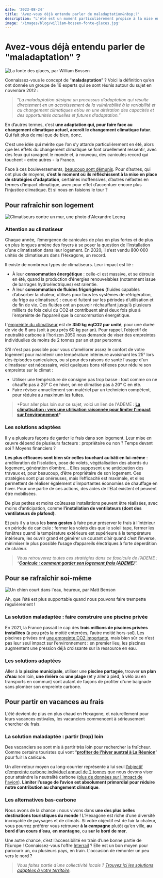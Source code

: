 ```yaml
---
date: '2023-08-24'
title: 'Avez-vous déjà entendu parler de maladaptation&nbsp;?'
description: "L'été est un moment particulièrement propice à la mise en place de stratégie d'adaptation face au changement climatique. Mais toutes ne sont pas inoffensives. "
image: '/images/blog/william-bossen-fonte-glaces.jpg'
---
```


# Avez-vous déjà entendu parler de "maladaptation" ?

![La fonte des glaces, par William Bossen](/images/blog/william-bossen-fonte-glaces.jpg)

Connaissez-vous le concept de “**maladaptation**” ? Voici la définition qu’en ont donnée un groupe de 16 experts qui se sont réunis autour du sujet en novembre 2012 :

> “_La maladaptation désigne un processus d’adaptation qui résulte directement en un accroissement de la vulnérabilité à la variabilité et au changement climatiques et/ou en une altération des capacités et des opportunités actuelles et futures d’adaptation.”_

En d’autres termes, c’est **une adaptation qui, pour faire face au changement climatique actuel, accroît le changement climatique futur**. Qui fait plus de mal que de bien, donc.

C’est une idée qui mérite que l’on s’y attarde particulièrement en été, alors que les effets du changement climatique se font cruellement ressentir, avec des feux qui ravagent le monde et, à nouveau, des canicules record qui touchent - entre autres - la France.

Face à ces bouleversements, [beaucoup sont démunis](https://www.novethic.fr/actualite/energie/transition-energetique/isr-rse/precarite-energetique-d-ete-plus-d-un-francais-sur-deux-souffre-des-vagues-de-chaleur-dans-son-logement-151613.html). Pour d’autres, qui ont plus de moyens, **c’est le moment où ils réfléchissent à la mise en place de stratégies d’adaptation**, certaines inoffensives, d’autres néfastes en termes d’impact climatique, avec pour effet d’accentuer encore plus l’injustice climatique. Et si nous en faisions le tour ?

## Pour rafraîchir son logement

![Climatiseurs contre un mur, une photo d'Alexandre Lecoq](/images/blog/alexandre-lecocq-climatiseurs.jpg)

### Attention au climatiseur

Chaque année, l’émergence de canicules de plus en plus fortes et de plus en plus longues amène des foyers à se poser la question de l’installation d’une climatisation dans leur logement. En 2020, il s’est vendu 800 000 unités de climatiseurs dans l’Hexagone, un record.

Il existe de nombreux types de climatiseurs. Leur impact est lié :

- À leur **consommation énergétique** : celle-ci est massive, et se déroule en été, quand la production d’énergies renouvelables (notamment issue de barrages hydroélectriques) est ralentie.
- À leur **consommation de fluides frigorigènes** (fluides capables d’absorber la chaleur, utilisés pour tous les systèmes de réfrigération, du frigo au climatiseur) : ceux-ci fuitent sur les périodes d’utilisation et de fin de vie. Ces fluides ont un pouvoir réchauffant jusqu’à plusieurs milliers de fois celui du CO2 et contribuent ainsi deux fois plus à l’empreinte de l’appareil que la consommation énergétique.

L’[empreinte du climatiseur](https://impactco2.fr/electromenager/climatiseur) est de **350 kg éqCO2 par unité**, pour une durée de vie de 6 ans (soit à peu près 60 kg par an). Pour rappel, l’objectif de neutralité carbone à l’horizon 2050 nous demande de viser des empreintes individuelles de moins de 2 tonnes par an et par personne.

S'il n'est pas possible pour vous d'améliorer assez le confort de votre logement pour maintenir une température intérieure avoisinant les 25° lors des épisodes caniculaires, ou si pour des raisons de santé l'usage d'un climatiseur est nécessaire, voici quelques bons réflexes pour réduire son empreinte sur le climat :

- Utiliser une température de consigne pas trop basse : tout comme on ne chauffe pas à 25° C en hiver, on ne climatise pas à 20° C en été.
- Faire réviser annuellement son matériel par un technicien compétent, pour réduire au maximum les fuites.

> \*Pour aller plus loin sur ce sujet, voici un lien de l'ADEME : **[La climatisation : vers une utilisation raisonnée pour limiter l’impact sur l’environnement](https://presse.ademe.fr/2021/06/la-climatisation-vers-une-utilisation-raisonnee-pour-limiter-limpact-sur-lenvironnement.html)\***

### Les solutions adaptées

Il y a plusieurs façons de garder le frais dans son logement. Leur mise en œuvre dépend de plusieurs facteurs : propriétaire ou non ? Temps devant soi ? Moyens financiers ?

**Les plus efficaces sont bien sûr celles touchant au bâti en lui-même** : amélioration de l’isolation, pose de volets, végétalisation des abords du logement, génération d’ombre… Elles supposent une anticipation des travaux et, pour beaucoup, d’être propriétaire de son logement. Ces stratégies sont plus onéreuses, mais l’efficacité est maximale, et elles permettent de réaliser également d’importantes économies de chauffage en hiver. Pour une partie de ces actions, des aides de l’État existent et peuvent être mobilisées.

De plus petites et moins coûteuses installations peuvent être réalisées, avec moins d’anticipation, comme **l’installation de ventilateurs (dont des ventilateurs de plafond)**.

Et puis il y a tous les **bons gestes** à faire pour préserver le frais à l’intérieur en période de canicule : fermer les volets dès que le soleil tape, fermer les fenêtres quand la température extérieure est supérieure à la température intérieure, les ouvrir grand et générer un courant d’air quand c’est l’inverse, minimiser le plus possible l’usage d’appareils électriques à forte déperdition de chaleur.

> _Vous retrouverez toutes ces stratégies dans ce fascicule de l’ADEME : “[**Canicule : comment garder son logement frais (ADEME)**](https://agirpourlatransition.ademe.fr/particuliers/vacances-loisirs/ete/canicule-comment-garder-logement-frais)”._

## Pour se rafraîchir soi-même

![Un chien court dans l'eau, heureux, par Matt Benson](/images/blog/matt-benson-chien-baignade.jpg)

Ah, que l’été est plus supportable quand nous pouvons faire trempette régulièrement !

### La solution maladaptée : faire construire une piscine privée

En 2021, la France passait le cap des **trois millions de piscines privées installées** (à peu près la moitié enterrées, l’autre moitié hors-sol). Les piscines privées ont [une empreinte CO2 importante](https://futur.eco/simulateur/piscine/empreinte), mais bien sûr ce n’est pas leur seul impact sur l’environnement : en premier lieu, les piscines augmentent une pression déjà croissante sur la ressource en eau.

### Les solutions adaptées

Aller à la **piscine municipale**, utiliser une **piscine partagée**, trouver **un plan d’eau** non loin, **une rivière** ou **une plage** (et y aller à pied, à vélo ou en transports en commun) sont autant de façons de profiter d'une baignade sans plomber son empreinte carbone.

## Pour partir en vacances au frais

L’été devient de plus en plus chaud en Hexagone, et naturellement pour leurs vacances estivales, les vacanciers commencent à sérieusement chercher du frais.

### La solution maladaptée : partir (trop) loin

Des vacanciers se sont mis à partir très loin pour rechercher la fraîcheur. Comme certains touristes qui vont “**[profiter de l'hiver austral à La Réunion](https://la1ere.francetvinfo.fr/reunion/saint-denis/fuir-la-canicule-dans-l-hexagone-vers-la-fraicheur-de-l-hiver-austral-a-la-reunion-le-bon-plan-pour-ces-touristes-1416179.html)**” pour fuir la canicule.

Un aller-retour moyen ou long-courrier représente à lui seul [l’objectif d’empreinte carbone individuel annuel de 2 tonnes](https://nosgestesclimat.fr/blog/budget) que nous devons viser pour atteindre la neutralité carbone ([plus de données sur l'impact de l'avion](https://impactco2.fr/transport/avion)). **Limiter l’usage de l’avion est absolument primordial pour réduire notre contribution au changement climatique**.

### Les alternatives bas-carbone

Nous avons de la chance : nous vivons dans **une des plus belles destinations touristiques du monde** ! L’Hexagone est riche d’une diversité incroyable de paysages et de climats. Si votre objectif est de fuir la chaleur, vous pourrez préférer vous retrouver **à la campagne** plutôt qu’en ville, **au bord d’un cours d’eau**, **en montagne**, ou **sur le bord de mer**.

Une autre chance, c’est l’accessibilité en train d’une bonne partie de l’Europe ! Connaissez-vous l’offre [Interrail](https://www.interrail.eu/fr) ? Elle est un bon moyen pour parcourir un, ou plusieurs pays, en train. L'occasion de remonter un peu vers le nord ?

> _Vous faites partie d’une collectivité locale ? [Trouvez ici les solutions adaptées à votre territoire](https://plusfraichemaville.fr/)._
